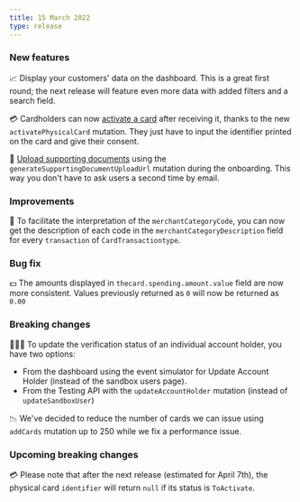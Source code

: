 ```yaml
---
title: 15 March 2022
type: release
---
```


### New features

📈 Display your customers' data on the dashboard. This is a great first round; the next release will feature even more data with added filters and a search field.

💳 Cardholders can now [activate a card](/topics/cards/physical/guide-activate) after receiving it, thanks to the new `activatePhysicalCard` mutation. They just have to input the identifier printed on the card and give their consent.

📃 [Upload supporting documents](/topics/accounts/documents/guide-upload-onboarding) using the `generateSupportingDocumentUploadUrl` mutation during the onboarding. This way you don't have to ask users a second time by email.

### Improvements

🛒 To facilitate the interpretation of the `merchantCategoryCode`, you can now get the description of each code in the `merchantCategoryDescription` field for every `transaction` of `CardTransactiontype`.

### Bug fix

💵 The amounts displayed in `thecard.spending.amount.value` field are now more consistent. Values previously returned as `0` will now be returned as `0.00`

### Breaking changes

👩🏻‍💻 To update the verification status of an individual account holder, you have two options:

- From the dashboard using the event simulator for Update Account Holder (instead of the sandbox users page).
- From the Testing API with the `updateAccountHolder` mutation (instead of `updateSandboxUser`)

📉 We've decided to reduce the number of cards we can issue using `addCards` mutation up to 250 while we fix a performance issue.

### Upcoming breaking changes

💳 Please note that after the next release (estimated for April 7th), the physical card `identifier` will return `null` if its status is `ToActivate`.
